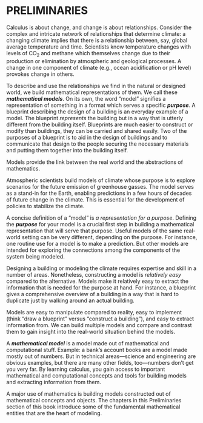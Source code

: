 # PRELIMINARIES {#sec-preliminaries-part .unnumbered}

Calculus is about change, and change is about relationships. Consider the complex and intricate network of relationships that determine climate: a changing climate implies that there is a relationship between, say, global average temperature and time. Scientists know temperature changes with levels of CO~2~ and methane which themselves change due to their production or elimination by atmospheric and geological processes. A change in one component of climate (e.g., ocean acidification or pH level) provokes change in others. 

To describe and use the relationships we find in the natural or designed world, we build mathematical representations of them. We call these ***mathematical models***. On its own, the word "model" signifies a representation of something in a format which serves a specific ***purpose***. A blueprint describing the design of a building is an everyday example of a model. The blueprint *represents* the building but in a way that is utterly different from the building itself. Blueprints are much easier to construct or modify than buildings, they can be carried and shared easily. Two of the purposes of a blueprint is to aid in the design of buildings and to communicate that design to the people securing the necessary materials and putting them together into the building itself. 

::: {.column-margin}
Models provide the link between the real world and the abstractions of mathematics.
:::

Atmospheric scientists build models of climate whose purpose is to explore scenarios for the future emission of greenhouse gasses. The model serves as a stand-in for the Earth, enabling predictions in a few hours of decades of future change in the climate. This is essential for the development of policies to stabilize the climate.


::: {.column-margin}
A concise definition of a "model" is *a representation for a purpose*. Defining the ***purpose*** for your model is a crucial first step in building a mathematical representation that will serve that purpose. Useful models of the same real-world setting can be very different, depending on the purpose. For instance, one routine use for a model is to make a prediction. But other models are intended for exploring the connections among the components of the system being modeled.
:::

Designing a building or modeling the climate requires expertise and skill in a number of areas. Nonetheless, constructing a model is *relatively easy* compared to the alternative. Models make it relatively easy to extract the information that is  needed for the purpose at hand. For instance, a blueprint gives a comprehensive overview of a building in a way that is  hard to duplicate just by walking around an actual building. 


Models are easy to manipulate compared to reality, easy to implement (think "draw a blueprint" versus "construct a building"), and easy to extract information from. We can build multiple models and compare and contrast them to gain insight into the real-world situation behind the models.

A ***mathematical model*** is a model made out of mathematical and computational stuff. Example: a bank's account books are a model made mostly out of numbers. But in technical areas---science and engineering are obvious examples, but there are many other fields, too---numbers don't get you very far.  By learning calculus, you gain access to important mathematical and computational concepts and tools for building models and extracting information from them.


A major use of mathematics is building models constructed out of mathematical concepts and objects. The chapters in this Preliminaries section of this book introduce some of the fundamental mathematical entities that are the heart of modeling. 


